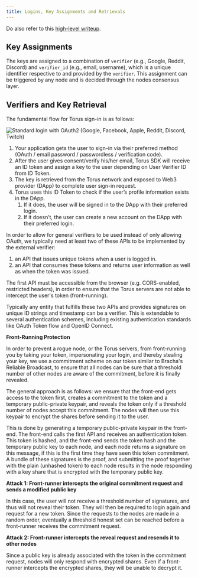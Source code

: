 ```yaml
---
title: Logins, Key Assignments and Retrievals
---
```


Do also refer to this
[high-level writeup](https://medium.com/toruslabs/key-assignments-resolution-and-retrieval-afb984500612).

## Key Assignments

The keys are assigned to a combination of `verifier` \(e.g., Google, Reddit,
Discord\) and `verifier_id` \(e.g., email, username\), which is a unique
identifier respective to and provided by the `verifier`.‌ This assignment can be
triggered by any node and is decided through the nodes consensus layer.

## Verifiers and Key Retrieval

The fundamental flow for Torus sign-in is as follows:

![Standard login with OAuth2 (Google, Facebook, Apple, Reddit, Discord, Twitch)](<../../static/assets/image (5).png>)

1. Your application gets the user to sign-in via their preferred method \(OAuth
   / email password / passwordless / verification code\).
2. After the user gives consent/verify his/her email, Torus SDK will receive an
   ID token and assign a key to the user depending on User Verifier ID from ID
   Token.
3. The key is retrieved from the Torus network and exposed to Web3 provider
   \(DApp\) to complete user sign-in request.
4. Torus uses this ID Token to check if the user’s profile information exists in
   the DApp.
   1. If it does, the user will be signed in to the DApp with their preferred
      login.
   2. If it doesn’t, the user can create a new account on the DApp with their
      preferred login.

In order to allow for general verifiers to be used instead of only allowing
OAuth, we typically need at least two of these APIs to be implemented by the
external verifier:‌

1. an API that issues unique tokens when a user is logged in.
2. an API that consumes these tokens and returns user information as well as
   when the token was issued.

The first API must be accessible from the browser \(e.g. CORS-enabled,
restricted headers\), in order to ensure that the Torus servers are not able to
intercept the user's token \(front-running\).

Typically any entity that fulfills these two APIs and provides signatures on
unique ID strings and timestamp can be a verifier. This is extendable to several
authentication schemes, including existing authentication standards like OAuth
Token flow and OpenID Connect.‌

**Front-Running Protection**

In order to prevent a rogue node, or the Torus servers, from front-running you
by taking your token, impersonating your login, and thereby stealing your key,
we use a commitment scheme on our token similar to Bracha's Reliable Broadcast,
to ensure that all nodes can be sure that a threshold number of other nodes are
aware of the commitment, before it is finally revealed.‌

The general approach is as follows: we ensure that the front-end gets access to
the token first, creates a commitment to the token and a temporary
public-private keypair, and reveals the token only if a threshold number of
nodes accept this commitment. The nodes will then use this keypair to encrypt
the shares before sending it to the user.

This is done by generating a temporary public-private keypair in the front-end.
The front-end calls the first API and receives an authentication token. This
token is hashed, and the front-end sends the token hash and the temporary public
key to each node, and each node returns a signature on this message, if this is
the first time they have seen this token commitment. A bundle of these
signatures is the proof, and submitting the proof together with the plain
\(unhashed token\) to each node results in the node responding with a key share
that is encrypted with the temporary public key.

**Attack 1: Front-runner intercepts the original commitment request and sends a
modified public key**

In this case, the user will not receive a threshold number of signatures, and
thus will not reveal their token. They will then be required to login again and
request for a new token. Since the requests to the nodes are made in a random
order, eventually a threshold honest set can be reached before a front-runner
receives the commitment request.

**Attack 2: Front-runner intercepts the reveal request and resends it to other
nodes**

Since a public key is already associated with the token in the commitment
request, nodes will only respond with encrypted shares. Even if a front-runner
intercepts the encrypted shares, they will be unable to decrypt it.
